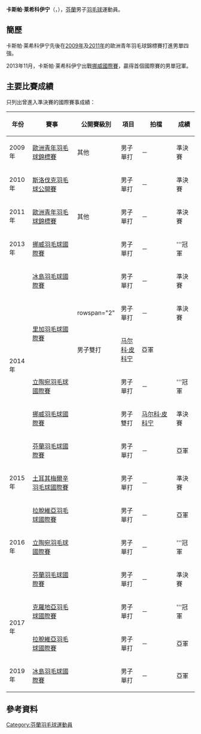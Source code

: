 {{noteTA|G1=Badminton}}
{{Infobox 羽球選手
| playername              = 卡斯帕·莱希科伊宁<br />{{lang|fi|Kasper Lehikoinen}}
| image                   = Kasper Lehikoinen.jpg
| size                    = 
| caption                 = 
| birth_name              = 
| date_of_birth           = {{birth_date_and_age|1992|4|20}}
| place_of_birth          = {{FIN}}
| height                  = 
| weight                  = 
| event                   = 男子單打、男子雙打、混合雙打
| country                 = {{FIN}}
| years_active            = 
| handedness              = 
| coach                   = 
| highest_ranking         = 第116位（男單）
| date_of_highest_ranking = 2014年10月16日<ref name="ranking">{{en}}[http://bwfcontent.tournamentsoftware.com/ranking/player.aspx?id=14253&player=108154 BWF World Ranking - Ranking of Kasper LEHIKOINEN (42726)]</ref>
| current_ranking         = 第152位（男單）
| date_of_current_ranking = 2017年9月7日<ref>{{en}}[http://bwfcontent.tournamentsoftware.com/ranking/category.aspx?id=14253&category=472 BWF World Ranking - BWF世界排名榜 (9/7/2017) - Men's singles]</ref>
| played                  = 146勝–99負（男單）<br/>18勝–25負（男雙）<br/>2勝–4負（混雙）
| titles                  = 
| bwf_profile             = 918C9AB4-7DB8-4148-B3C6-A24606957878
| bwf_id                  = 42726
| updated                 = 2017年9月7日
}}
{{MedalTableTop}}
{{MedalSport | 男子[[羽毛球|羽毛球]]}}
{{MedalCountry | {{FIN}}}}
{{MedalCompetition | [[歐洲青年羽毛球錦標賽|歐洲青年羽毛球錦標賽]]}}
{{MedalBronze | [[2009年歐洲青年羽毛球錦標賽|2009年 米蘭]] | 男子單打 }}
{{MedalBronze | [[2011年歐洲青年羽毛球錦標賽|2011年 萬塔]] | 男子單打 }}
{{MedalBottom}}
'''卡斯帕·莱希科伊宁'''（{{lang-fi|'''Kasper Lehikoinen'''}}，{{bd|1992年|4月20日}}），[[芬蘭|芬蘭]]男子[[羽毛球|羽毛球]]運動員。

==簡歷==
卡斯帕·莱希科伊宁先後在[[2009年歐洲青年羽毛球錦標賽|2009年]]及[[2011年歐洲青年羽毛球錦標賽|2011年]]的歐洲青年羽毛球錦標賽打進男單四強。

2013年11月，卡斯帕·莱希科伊宁出戰[[2013年挪威羽毛球國際賽|挪威國際賽]]，贏得首個國際賽的男單冠軍。

==主要比賽成績==
只列出曾進入準決賽的國際賽事成績：
{| class=wikitable style="text-align:center; font-size:small;" 
!width="50"|年份
!width="180"|賽事
!width="80"|公開賽級別
!width="60"|項目
!width="130"|拍檔
!width="50"|成績
|-
!rowspan="1"|2009年
|[[2009年歐洲青年羽毛球錦標賽|歐洲青年羽毛球錦標賽]]
|其他
|男子單打
|－
|bgcolor="#b8860b"|準決賽
|-
!rowspan="1"|2010年
|[[2010年斯洛伐克羽毛球公開賽|斯洛伐克羽毛球公開賽]]
|{{BWFFS}}
|男子單打
|－
|bgcolor="#b8860b"|準決賽
|-
!rowspan="1"|2011年
|[[2011年歐洲青年羽毛球錦標賽|歐洲青年羽毛球錦標賽]]
|其他
|男子單打
|－
|bgcolor="#b8860b"|準決賽
|-
!rowspan="1"|2013年
|[[2013年挪威羽毛球國際賽|挪威羽毛球國際賽]]
|{{BWFIS}}
|男子單打
|－
|bgcolor="gold"|'''冠軍
|-
!rowspan="6"|2014年
|[[2014年冰島羽毛球國際賽|冰島羽毛球國際賽]]
|{{BWFIS}}
|男子單打
|－
|bgcolor="#b8860b"|準決賽
|-
|rowspan="2"|[[2014年里加羽毛球國際賽|里加羽毛球國際賽]]
|rowspan="2" {{BWFFS}}
|男子單打
|－
|bgcolor="#b8860b"|準決賽
|-
|男子雙打
|[[马尔科·皮科宁|马尔科·皮科宁]]
|bgcolor="silver"|亞軍
|-
|[[2014年立陶宛羽毛球國際賽|立陶宛羽毛球國際賽]]
|{{BWFFS}}
|男子單打
|－
|bgcolor="gold"|'''冠軍
|-
|[[2014年挪威羽毛球國際賽|挪威羽毛球國際賽]]
|{{BWFIS}}
|男子雙打
|[[马尔科·皮科宁|马尔科·皮科宁]]
|bgcolor="#b8860b"|準決賽
|-
|[[2014年芬蘭羽毛球國際賽|芬蘭羽毛球國際賽]]
|{{BWFIS}}
|男子單打
|－
|bgcolor="silver"|亞軍
|-
!rowspan="1"|2015年
|[[2015年土耳其梅爾辛羽毛球國際賽|土耳其梅爾辛羽毛球國際賽]]
|{{BWFIC}}
|男子單打
|－
|bgcolor="#b8860b"|準決賽
|-
!rowspan="3"|2016年
|[[2016年拉脫維亞羽毛球國際賽|拉脫維亞羽毛球國際賽]]
|{{BWFFS}}
|男子單打
|－
|bgcolor="silver"|亞軍
|-
|[[2016年立陶宛羽毛球國際賽|立陶宛羽毛球國際賽]]
|{{BWFFS}}
|男子單打
|－
|bgcolor="gold"|'''冠軍
|-
|[[2016年芬蘭羽毛球國際賽|芬蘭羽毛球國際賽]]
|{{BWFIS}}
|男子單打
|－
|bgcolor="#b8860b"|準決賽
|-
!rowspan="2"|2017年
|[[2017年克羅地亞羽毛球國際賽|克羅地亞羽毛球國際賽]]
|{{BWFFS}}
|男子單打
|－
|bgcolor="gold"|'''冠軍
|-
|[[2017年拉脫維亞羽毛球國際賽|拉脫維亞羽毛球國際賽]]
|{{BWFFS}}
|男子單打
|－
|bgcolor="silver"|亞軍
|-
!rowspan="1"|2019年
|[[2019年冰島羽毛球國際賽|冰島羽毛球國際賽]]
|{{BWFFS}}
|男子單打
|－
|bgcolor="silver"|亞軍
|}
{{BWF賽事級別索引}}

== 參考資料 ==
{{Reflist}}

{{DEFAULTSORT:Lehikoinen, Kasper}}
[[Category:芬蘭羽毛球運動員|Category:芬蘭羽毛球運動員]]